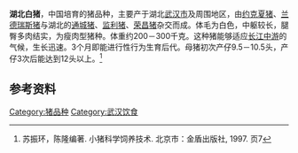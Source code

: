 {{multiple issues|
{{expand|time=2013-09-24T08:17:06+00:00}}
{{onesource|time=2013-09-24T08:17:06+00:00}}
{{primarysources|time=2013-09-24T08:17:06+00:00}}
{{refimprove|time=2013-09-24T08:17:06+00:00}}
}}
'''湖北白猪'''，中国培育的猪品种，主要产于湖北[[武汉市|武汉市]]及周围地区，由[[约克夏猪|约克夏猪]]、[[兰德瑞斯猪|兰德瑞斯猪]]与湖北的[[通城猪|通城猪]]、[[监利猪|监利猪]]、[[荣昌猪|荣昌猪]]杂交而成。体毛为白色，中躯较长，腿臀多肉结实，为瘦肉型猪种。体重约200－300千克。这种猪能够适应[[长江中游|长江中游]]的气候，生长迅速。3个月即能进行性行为生育后代。母猪初次产仔9.5－10.5头，产仔3次后能达到12头以上。<ref>苏振环，陈隆编著. 小猪科学饲养技术. 北京市：金盾出版社, 1997. 页7</ref>

==参考资料==
{{reflist}}

[[Category:猪品种|Category:猪品种]]
[[Category:武汉饮食|Category:武汉饮食]]